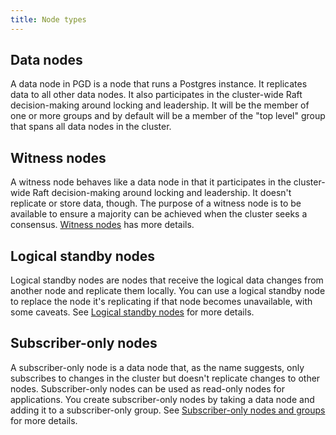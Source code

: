 ```yaml
---
title: Node types
---
```


## Data nodes

A data node in PGD is a node that runs a Postgres instance. It replicates data to all other data nodes. It also participates in the cluster-wide Raft decision-making around locking and leadership. It will be the member of one or more groups and by default will be a member of the "top level" group that spans all data nodes in the cluster.

## Witness nodes

A witness node behaves like a data node in that it participates in the cluster-wide Raft decision-making around locking and leadership. It doesn't replicate or store data, though. The purpose of a witness node is to be available to ensure a majority can be achieved when the cluster seeks a consensus. [Witness nodes](witness_nodes) has more details.

## Logical standby nodes

Logical standby nodes are nodes that receive the logical data changes from another node and replicate them locally. You can use a logical standby node to replace the node it's replicating if that node becomes unavailable, with some caveats. See [Logical standby nodes](logical_standby_nodes) for more details.

## Subscriber-only nodes

A subscriber-only node is a data node that, as the name suggests, only subscribes to changes in the cluster but doesn't replicate changes to other nodes. Subscriber-only nodes can be used as read-only nodes for applications. You create subscriber-only nodes by taking a data node and adding it to a subscriber-only group. See [Subscriber-only nodes and groups](subscriber_only) for more details.

